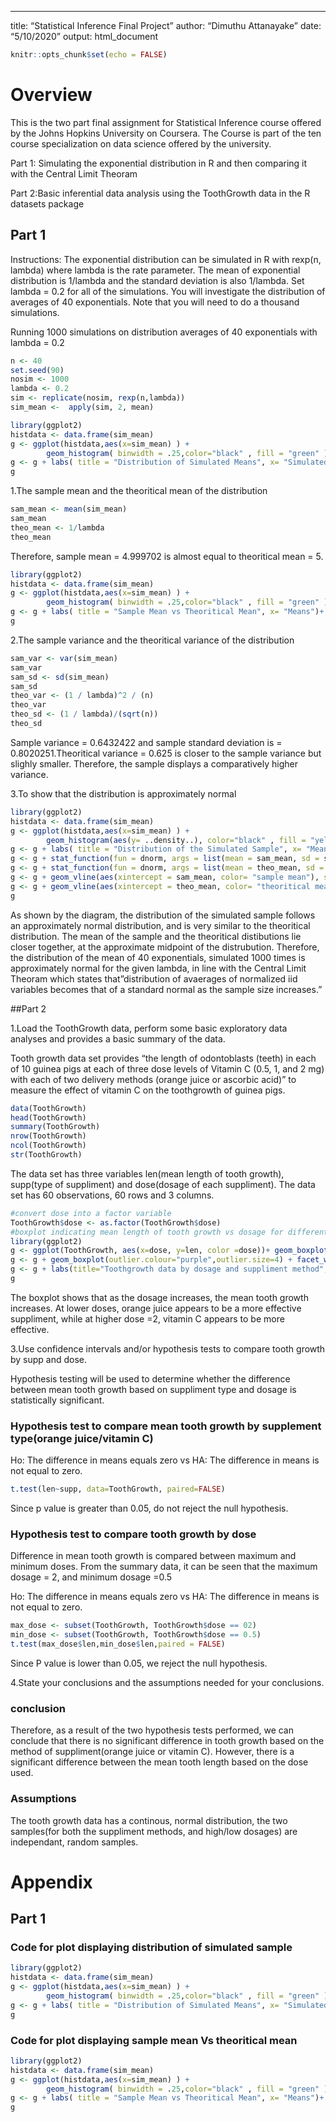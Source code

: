 ---
title: "Statistical Inference Final Project"
author: "Dimuthu Attanayake"
date: "5/10/2020"
output: html_document


```r
knitr::opts_chunk$set(echo = FALSE)
```

# Overview

This is the two part final assignment for Statistical Inference course offered by the Johns Hopkins University on Coursera. The Course is part of the ten course specialization on data science offered by the university.

Part 1: Simulating the exponential distribution in R and then comparing it with the Central Limit Theoram

Part 2:Basic inferential data analysis using the ToothGrowth data in the R datasets package

## Part 1

Instructions: The exponential distribution can be simulated in R with rexp(n, lambda) where lambda is the rate parameter. The mean of exponential distribution is 1/lambda and the standard deviation is also 1/lambda. Set lambda = 0.2 for all of the simulations. You will investigate the distribution of averages of 40 exponentials. Note that you will need to do a thousand simulations.

Running 1000 simulations on distribution averages of 40 exponentials with lambda = 0.2

```r
n <- 40
set.seed(90)
nosim <- 1000
lambda <- 0.2
sim <- replicate(nosim, rexp(n,lambda))
sim_mean <-  apply(sim, 2, mean)
```

```r
library(ggplot2)
histdata <- data.frame(sim_mean)
g <- ggplot(histdata,aes(x=sim_mean) ) +
        geom_histogram( binwidth = .25,color="black" , fill = "green" ) 
g <- g + labs( title = "Distribution of Simulated Means", x= "Simulated means")+ xlim(c(2,8))
g
```

1.The sample mean and the theoritical mean of the distribution
```r
sam_mean <- mean(sim_mean)
sam_mean
theo_mean <- 1/lambda
theo_mean
```
Therefore, sample mean = 4.999702 is almost equal to theoritical mean = 5. 

```r
library(ggplot2)
histdata <- data.frame(sim_mean)
g <- ggplot(histdata,aes(x=sim_mean) ) +
        geom_histogram( binwidth = .25,color="black" , fill = "green" ) 
g <- g + labs( title = "Sample Mean vs Theoritical Mean", x= "Means")+ xlim(c(2,8)) + geom_vline(xintercept = theo_mean, color= "red", size = 2)
g
```
2.The sample variance and the theoritical variance of the distribution
```r
sam_var <- var(sim_mean)
sam_var
sam_sd <- sd(sim_mean)
sam_sd
theo_var <- (1 / lambda)^2 / (n)
theo_var
theo_sd <- (1 / lambda)/(sqrt(n))
theo_sd
```

Sample variance = 0.6432422 and sample standard deviation is = 0.8020251.Theoritical variance = 0.625 is closer to the sample variance but slighly smaller. Therefore, the sample displays a comparatively higher variance. 

3.To show that the distribution is approximately normal
```r
library(ggplot2)
histdata <- data.frame(sim_mean)
g <- ggplot(histdata,aes(x=sim_mean) ) +
        geom_histogram(aes(y= ..density..), color="black" , fill = "yellow", alpha= 0.65 ) + xlim(c(1,9))
g <- g + labs( title = "Distribution of the Simulated Sample", x= "Means", y= "Density")
g <- g + stat_function(fun = dnorm, args = list(mean = sam_mean, sd = sam_sd), aes(color = "Sample Distribution"), size = 0.75)
g <- g + stat_function(fun = dnorm, args = list(mean = theo_mean, sd = theo_sd), aes(color = "Theoritical Distribution"), size = 0.75)
g <- g + geom_vline(aes(xintercept = sam_mean, color= "sample mean"), size = 0.40)
g <- g + geom_vline(aes(xintercept = theo_mean, color= "theoritical mean"), size = 0.40)
g
```
As shown by the diagram, the distribution of the simulated sample follows an approximately normal distribution, and is very similar to the theoritical distribution. The mean of the sample and the theoritical distibutions lie closer together, at the approximate midpoint of the distrubution. Therefore, the distribution of the mean of 40 exponentials, simulated 1000 times is approximately normal for the given lambda, in line with the Central Limit Theoram which states that"distribution of avaerages of normalized iid variables becomes that of a standard normal as the sample size increases."

##Part 2

1.Load the ToothGrowth data, perform some basic exploratory data analyses and provides a basic summary of the data.

Tooth growth data set provides "the length of odontoblasts (teeth) in each of 10 guinea pigs at each of three dose levels of Vitamin C (0.5, 1, and 2 mg) with each of two delivery methods (orange juice or ascorbic acid)" to measure the effect of vitamin C on the toothgrowth of guinea pigs. 
 
```r
data(ToothGrowth)
head(ToothGrowth)
summary(ToothGrowth)
nrow(ToothGrowth)
ncol(ToothGrowth)
str(ToothGrowth)
```
The data set has three variables len(mean length of tooth growth), supp(type of suppliment) and dose(dosage of each suppliment). The data set has 60 observations, 60 rows and 3 columns. 

```r
#convert dose into a factor variable
ToothGrowth$dose <- as.factor(ToothGrowth$dose)
#boxplot indicating mean length of tooth growth vs dosage for different suppliment methods
library(ggplot2)
g <- ggplot(ToothGrowth, aes(x=dose, y=len, color =dose))+ geom_boxplot(aes(fill = dose))
g <- g + geom_boxplot(outlier.colour="purple",outlier.size=4) + facet_wrap(~ supp)
g <- g + labs(title="Toothgrowth data by dosage and suppliment method",x="Dose (mg)", y = "Length")
g
```
The boxplot shows that as the dosage increases, the mean tooth growth increases. At lower doses, orange juice appears to be a more effective suppliment, while at higher dose =2, vitamin C appears to be more effective.

3.Use confidence intervals and/or hypothesis tests to compare tooth growth by supp and dose.

Hypothesis testing will be used to determine whether the difference between mean tooth growth based on suppliment type and dosage is statistically significant.

### Hypothesis test to compare mean tooth growth by supplement type(orange juice/vitamin C)

Ho: The difference in means equals zero vs  HA: The difference in means is not equal to zero.
```r
t.test(len~supp, data=ToothGrowth, paired=FALSE)
```
Since p value is greater than 0.05, do not reject the null hypothesis.

### Hypothesis test to compare tooth growth by dose

Difference in mean tooth growth is compared between maximum and minimum doses. From the summary data, it can be seen that the maximum dosage = 2, and minimum dosage =0.5

Ho: The difference in means equals zero vs  HA: The difference in means is not equal to zero.
```r
max_dose <- subset(ToothGrowth, ToothGrowth$dose == 02)
min_dose <- subset(ToothGrowth, ToothGrowth$dose == 0.5)
t.test(max_dose$len,min_dose$len,paired = FALSE)
```
Since P value is lower than 0.05, we reject the null hypothesis.

4.State your conclusions and the assumptions needed for your conclusions.

### conclusion

Therefore, as a result of the two hypothesis tests performed, we can conclude that there is no significant difference in tooth growth based on the method of suppliment(orange juice or vitamin C). However, there is a significant difference between the mean tooth length based on the dose used.

### Assumptions
The tooth growth data has a continous, normal distribution, the two samples(for both the suppliment methods, and high/low dosages) are independant, random samples.

# Appendix

## Part 1

### Code for plot displaying distribution of simulated sample
```r
library(ggplot2)
histdata <- data.frame(sim_mean)
g <- ggplot(histdata,aes(x=sim_mean) ) +
        geom_histogram( binwidth = .25,color="black" , fill = "green" ) 
g <- g + labs( title = "Distribution of Simulated Means", x= "Simulated means")+ xlim(c(2,8))
g
```
### Code for plot displaying sample mean Vs theoritical mean
```r
library(ggplot2)
histdata <- data.frame(sim_mean)
g <- ggplot(histdata,aes(x=sim_mean) ) +
        geom_histogram( binwidth = .25,color="black" , fill = "green" ) 
g <- g + labs( title = "Sample Mean vs Theoritical Mean", x= "Means")+ xlim(c(2,8)) + geom_vline(xintercept = theo_mean, color= "red", size = 2)
g
```